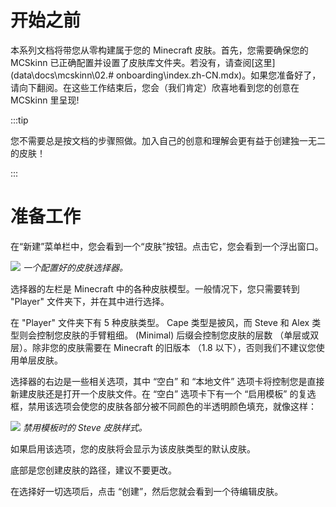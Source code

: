 # 开始之前

本系列文档将带您从零构建属于您的 Minecraft 皮肤。首先，您需要确保您的 MCSkinn 已正确配置并设置了皮肤库文件夹。若没有，请查阅[这里](data\docs\mcskinn\02.# onboarding\index.zh-CN.mdx)。如果您准备好了，请向下翻阅。在这些工作结束后，您会（我们肯定）欣喜地看到您的创意在 MCSkinn 里呈现!

:::tip

您不需要总是按文档的步骤照做。加入自己的创意和理解会更有益于创建独一无二的皮肤！

:::

# 准备工作

在“新建”菜单栏中，您会看到一个“皮肤”按钮。点击它，您会看到一个浮出窗口。

![](a-configured-skin-selector.png)
*一个配置好的皮肤选择器。*

选择器的左栏是 Minecraft 中的各种皮肤模型。一般情况下，您只需要转到 "Player" 文件夹下，并在其中进行选择。

在 "Player" 文件夹下有 5 种皮肤类型。 Cape 类型是披风，而 Steve 和 Alex 类型则会控制您皮肤的手臂粗细。 (Minimal) 后缀会控制您皮肤的层数 （单层或双层）。除非您的皮肤需要在 Minecraft 的旧版本 （1.8 以下），否则我们不建议您使用单层皮肤。

选择器的右边是一些相关选项，其中 “空白” 和 “本地文件” 选项卡将控制您是直接新建皮肤还是打开一个皮肤文件。在 “空白” 选项卡下有一个 “启用模板” 的复选框，禁用该选项会使您的皮肤各部分被不同颜色的半透明颜色填充，就像这样：

![](a-skin-that-disabled-model.png)
*禁用模板时的 Steve 皮肤样式。*

如果启用该选项，您的皮肤将会显示为该皮肤类型的默认皮肤。

底部是您创建皮肤的路径，建议不要更改。

在选择好一切选项后，点击 “创建”，然后您就会看到一个待编辑皮肤。